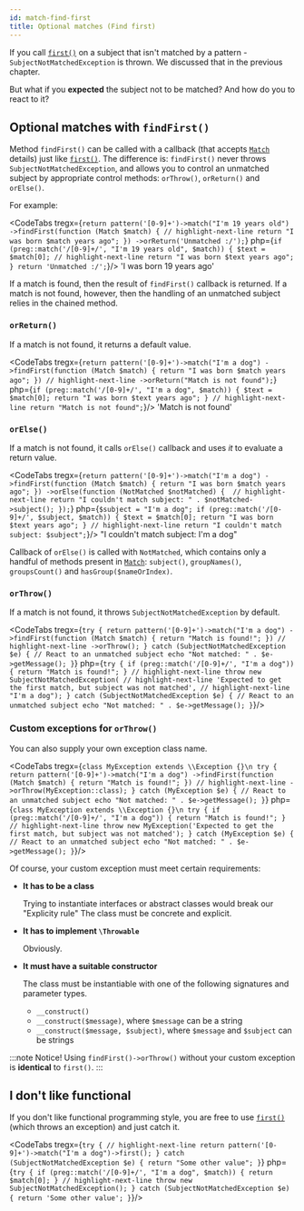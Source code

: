 ```yaml
---
id: match-find-first
title: Optional matches (Find first)
---
```



If you call [`first()`] on a subject that isn't matched by a pattern - `SubjectNotMatchedException` is
thrown. We discussed that in the previous chapter.

But what if you **expected** the subject not to be matched? And how do you to react to it? 

## Optional matches with `findFirst()`

Method `findFirst()` can be called with a callback (that accepts [`Match`] details) just
like [`first()`]. The difference is: `findFirst()` never throws `SubjectNotMatchedException`, and allows you to control
an unmatched subject by appropriate control methods: `orThrow()`, `orReturn()` and `orElse()`.

For example:

<CodeTabs
    tregx={`return pattern('[0-9]+')->match("I'm 19 years old")
   ->findFirst(function (Match $match) {
       // highlight-next-line
       return "I was born $match years ago";
   })
   ->orReturn('Unmatched :/');`}
    php={`if (preg::match('/[0-9]+/', "I'm 19 years old", $match)) {
    $text = $match[0];
    // highlight-next-line
    return "I was born $text years ago";
}
return 'Unmatched :/';`}/>
<Result>'I was born 19 years ago'</Result>

If a match is found, then the result of `findFirst()` callback is returned. If a match is not found, however, then the 
handling of an unmatched subject relies in the chained method.

### `orReturn()`

If a match is not found, it returns a default value.

<CodeTabs
    tregx={`return pattern('[0-9]+')->match("I'm a dog")
    ->findFirst(function (Match $match) {
       return "I was born $match years ago";
    })
    // highlight-next-line
    ->orReturn("Match is not found");`}
    php={`if (preg::match('/[0-9]+/', "I'm a dog", $match)) {
    $text = $match[0];
    return "I was born $text years ago";
}
// highlight-next-line
return "Match is not found";`}/>
<Result>'Match is not found'</Result>

### `orElse()`

If a match is not found, it calls `orElse()` callback and uses *it* to evaluate a return value.

<CodeTabs
    tregx={`return pattern('[0-9]+')->match("I'm a dog")
    ->findFirst(function (Match $match) {
       return "I was born $match years ago";
    })
    ->orElse(function (NotMatched $notMatched) { 
        // highlight-next-line
        return "I couldn't match subject: " . $notMatched->subject();
    });`}
    php={`$subject = "I'm a dog";
if (preg::match('/[0-9]+/', $subject, $match)) {
    $text = $match[0];
    return "I was born $text years ago";
}
// highlight-next-line
return "I couldn't match subject: $subject";`}/>
<Result>"I couldn't match subject: I'm a dog"</Result>

Callback of `orElse()` is called with `NotMatched`, which contains only a handful of methods
present in [`Match`]: `subject()`, `groupNames()`, `groupsCount()` and `hasGroup($nameOrIndex)`.

### `orThrow()`

If a match is not found, it throws `SubjectNotMatchedException` by default.

<CodeTabs
    tregx={`try {
    return pattern('[0-9]+')->match("I'm a dog")
        ->findFirst(function (Match $match) {
            return "Match is found!";
        })
        // highlight-next-line
        ->orThrow();
}
catch (SubjectNotMatchedException $e) {
    // React to an unmatched subject
    echo "Not matched: " . $e->getMessage();
}`}
     php={`try {
    if (preg::match('/[0-9]+/', "I'm a dog")) {
        return "Match is found!";
    }
    // highlight-next-line
    throw new SubjectNotMatchedException(
        // highlight-next-line
        'Expected to get the first match, but subject was not matched',
        // highlight-next-line
        "I'm a dog");
}
catch (SubjectNotMatchedException $e) {
    // React to an unmatched subject
    echo "Not matched: " . $e->getMessage();
}`}/>

### Custom exceptions for `orThrow()`

You can also supply your own exception class name.

<CodeTabs
    tregx={`class MyException extends \\Exception {}\n
try {
    return pattern('[0-9]+')->match("I'm a dog")
        ->findFirst(function (Match $match) {
            return "Match is found!";
        })
        // highlight-next-line
        ->orThrow(MyException::class);
}
catch (MyException $e) {
    // React to an unmatched subject
    echo "Not matched: " . $e->getMessage();
}`}
     php={`class MyException extends \\Exception {}\n
try {
    if (preg::match('/[0-9]+/', "I'm a dog")) {
        return "Match is found!";
    } 
    // highlight-next-line
    throw new MyException('Expected to get the first match, but subject was not matched');
}
catch (MyException $e) {
    // React to an unmatched subject
    echo "Not matched: " . $e->getMessage();
}`}/>

Of course, your custom exception must meet certain requirements:

- **It has to be a class**
  
  Trying to instantiate interfaces or abstract classes would break our "Explicity rule"
  The class must be concrete and explicit.

- **It has to implement `\Throwable`**
  
  Obviously.

- **It must have a suitable constructor**

  The class must be instantiable with one of the following signatures and parameter types.

   - `__construct()`
   - `__construct($message)`, where `$message` can be a string
   - `__construct($message, $subject)`, where `$message` and `$subject` can be strings

:::note Notice!
Using `findFirst()->orThrow()` without your custom exception is **identical** to `first()`.
:::

## I don't like functional

If you don't like functional programming style, you are free to use [`first()`]
(which throws an exception) and just catch it.

<CodeTabs
    tregx={`try {
    // highlight-next-line
    return pattern('[0-9]+')->match("I'm a dog")->first();
}
catch (SubjectNotMatchedException $e) {
    return "Some other value";
}`}
    php={`try {
    if (preg::match('/[0-9]+/', "I'm a dog", $match)) {
        return $match[0];
    }
    // highlight-next-line
    throw new SubjectNotMatchedException();
}
catch (SubjectNotMatchedException $e) {
    return 'Some other value';
}`}/>

[`first()`]: match-first.mdx
[`Match`]: match-details.md
